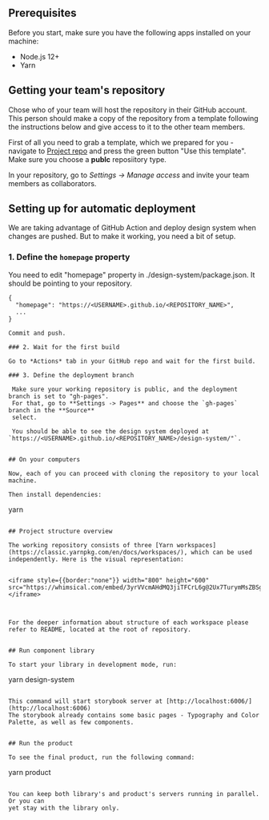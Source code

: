 


## Prerequisites

Before you start, make sure you have the following apps installed on your machine:

- Node.js 12+
- Yarn


## Getting your team's repository

Chose who of your team will host the repository in their GitHub account. This person
should make a copy of the repository from a template following the instructions below and
give access to it to the other team members.

First of all you need to grab a template, which we prepared for you - navigate to
[Project repo](https://github.com/goright-io/hands-on-design-system) and press the
green button "Use this template". Make sure you choose a **publc** reposiitory type.

In your repository, go to *Settings -> Manage access* and invite your team members
as collaborators.


## Setting up for automatic deployment

We are taking advantage of GitHub Action and deploy design system when changes are pushed.
But to make it working, you need a bit of setup.

### 1. Define the `homepage` property
You need to edit "homepage" property in ./design-system/package.json. It should be pointing to your repository.

```
{
  "homepage": "https://<USERNAME>.github.io/<REPOSITORY_NAME>",
  ...
}

Commit and push.

### 2. Wait for the first build

Go to *Actions* tab in your GitHub repo and wait for the first build.

### 3. Define the deployment branch

 Make sure your working repository is public, and the deployment branch is set to "gh-pages".
 For that, go to **Settings -> Pages** and choose the `gh-pages` branch in the **Source**
 select.

 You should be able to see the design system deployed at `https://<USERNAME>.github.io/<REPOSITORY_NAME>/design-system/"`.


## On your computers

Now, each of you can proceed with cloning the repository to your local machine.

Then install dependencies: 

```
yarn
```

## Project structure overview

The working repository consists of three [Yarn workspaces](https://classic.yarnpkg.com/en/docs/workspaces/), which can be used independently. Here is the visual representation:


<iframe style={{border:"none"}} width="800" height="600" src="https://whimsical.com/embed/3yrVVcmAHdMQ3jiTFCrL6g@2Ux7TurymMsZBSgTNJXZ"></iframe>



For the deeper information about structure of each workspace please refer to README, located at the root of repository.


## Run component library

To start your library in development mode, run:

```
yarn design-system
```

This command will start storybook server at [http://localhost:6006/](http://localhost:6006)
The storybook already contains some basic pages - Typography and Color Palette, as well as few components.


## Run the product

To see the final product, run the following command:

```
yarn product
```

You can keep both library's and product's servers running in parallel. Or you can
yet stay with the library only.